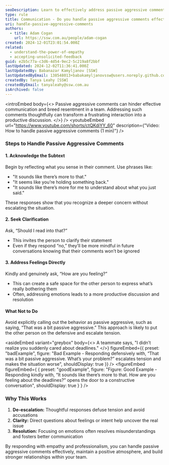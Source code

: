 ```yaml
---
seoDescription: Learn to effectively address passive aggressive comments to foster open communication and better understanding in your team.
type: rule
title: Communication - Do you handle passive aggressive comments effectively?
uri: handle-passive-aggressive-comments
authors:
  - title: Adam Cogan
    url: https://ssw.com.au/people/adam-cogan
created: 2024-12-01T23:01:54.000Z
related:
  - understand-the-power-of-empathy
  - accepting-unsolicited-feedback
guid: e2b5c77a-c3d6-4d54-9ec2-5c219a8f2bbf
lastUpdated: 2024-12-02T11:36:41.000Z
lastUpdatedBy: Babanazar Kamyljanov [SSW]
lastUpdatedByEmail: 138548013+babakamyljanovssw@users.noreply.github.com
createdBy: Tanya Leahy [SSW]
createdByEmail: tanyaleahy@ssw.com.au
isArchived: false
---
```


<introEmbed
  body={<>
Passive aggressive comments can hinder effective communication and breed resentment in a team. Addressing such comments thoughtfully can transform a frustrating interaction into a productive discussion.
  </>}
/>
<youtubeEmbed url="https://www.youtube.com/shorts/ctQKdiYY_60" description={"Video: How to handle passive aggressive comments (1 min)"} />

### Steps to Handle Passive Aggressive Comments

#### 1. Acknowledge the Subtext

Begin by reflecting what you sense in their comment. Use phrases like:

* "It sounds like there’s more to that."
* "It seems like you’re holding something back."
* "It sounds like there’s more for me to understand about what you just said."

These responses show that you recognize a deeper concern without escalating the situation.

#### 2. Seek Clarification

Ask, “Should I read into that?”

* This invites the person to clarify their statement
* Even if they respond “no,” they’ll be more mindful in future conversations knowing that their comments won’t be ignored

#### 3. Address Feelings Directly

Kindly and genuinely ask, “How are you feeling?”

* This can create a safe space for the other person to express what’s really bothering them
* Often, addressing emotions leads to a more productive discussion and resolution

#### What Not to Do

Avoid explicitly calling out the behavior as passive aggressive, such as saying, “That was a bit passive aggressive.” This approach is likely to put the other person on the defensive and escalate tension.

<asideEmbed
  variant="greybox"
  body={<>
    A teammate says, "I didn’t realize you suddenly cared about deadlines."
  </>}
  figureEmbed={{
    preset: "badExample",
    figure: "Bad Example - Responding defensively with, “That was a bit passive aggressive. What’s your problem?” escalates tension and makes the situation worse",
    shouldDisplay: true
  }}
/>
<figureEmbed figureEmbed={ {
  preset: "goodExample",
  figure: "Figure: Good Example - Responding kindly with, “It sounds like there’s more to that. How are you feeling about the deadlines?” opens the door to a constructive conversation",
  shouldDisplay: true
} } />


### Why This Works

1. **De-escalation:** Thoughtful responses defuse tension and avoid accusations
2. **Clarity:** Direct questions about feelings or intent help uncover the real issue
3. **Resolution:** Focusing on emotions often resolves misunderstandings and fosters better communication

By responding with empathy and professionalism, you can handle passive aggressive comments effectively, maintain a positive atmosphere, and build stronger relationships within your team.
